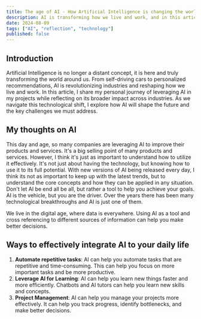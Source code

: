 ```yaml
---
title: The age of AI - How Artificial Intelligence is changing the world
description: AI is transforming how we live and work, and in this article, I share my personal journey of leveraging it in my projects while reflecting on its broader impact across industries. As we navigate this technological shift, I explore how AI will shape the future and the key challenges we must address.
date: 2024-08-09
tags: ["AI", "reflection", "technology"]
published: false
---
```


## Introduction

Artificial Intelligence is no longer a distant concept, it is here and truly transforming the world around us.
From self-driving cars to personalized recommendations, AI is revolutionizing industries and reshaping how we live and work. In this article,
I share my personal journey of leveraging AI in my projects while reflecting on its broader impact across industries.
As we navigate this technological shift, I explore how AI will shape the future and the key challenges we must address.

## My thoughts on AI

This day and age, so many companies are leveraging AI to improve their products and services. It's a big selling point of many products and services.
However, I think it's just as important to understand how to utilize it effectively. It's not just about having the technology, but knowing how to use it to its full potential.
With new versions of AI being released every day, I think its not as important to keep up with the latest trends, but to understand the core concepts and how they can be applied in any situation.
Don't let AI be end all be all, but rather a tool to help you achieve your goals. AI is the vehicle, but you are the driver. Over the years there has been many technological breakthroughs and AI is just one of them.

We live in the digital age, where data is everywhere. Using AI as a tool and cross referencing to different sources of information can help you make better decisions. 

## Ways to effectively integrate AI to your daily life

1. **Automate repetitive tasks**: AI can help you automate tasks that are repetitive and time-consuming. This can help you focus on more important tasks and be more productive.
2. **Leverage AI for Learning**: AI can help you learn new things faster and more efficiently. Chatbots and AI tutors can help you learn new skills and concepts.
3. **Project Management**: AI can help you manage your projects more effectively. It can help you track progress, identify bottlenecks, and make better decisions.
